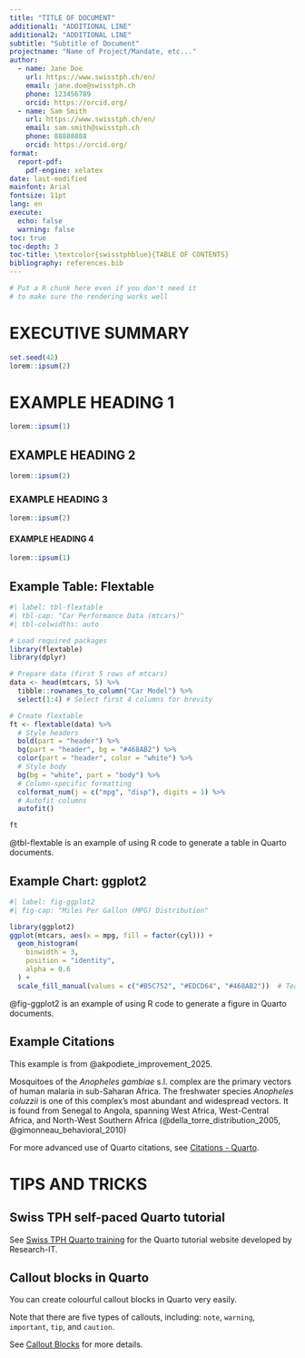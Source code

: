 ```yaml
---
title: "TITLE OF DOCUMENT"
additional1: "ADDITIONAL LINE"
additional2: "ADDITIONAL LINE"
subtitle: "Subtitle of Document"
projectname: "Name of Project/Mandate, etc..."
author:
  - name: Jane Doe
    url: https://www.swisstph.ch/en/
    email: jane.doe@swisstph.ch
    phone: 123456789
    orcid: https://orcid.org/
  - name: Sam Smith
    url: https://www.swisstph.ch/en/
    email: sam.smith@swisstph.ch
    phone: 88888888
    orcid: https://orcid.org/
format:
  report-pdf:
    pdf-engine: xelatex
date: last-modified
mainfont: Arial
fontsize: 11pt
lang: en
execute: 
  echo: false
  warning: false
toc: true
toc-depth: 3
toc-title: \textcolor{swisstphblue}{TABLE OF CONTENTS}
bibliography: references.bib
---
```


```r
# Put a R chunk here even if you don't need it
# to make sure the rendering works well
```


<!-- COVER PAGE SEE "_extensions/report/before-body.tex" -->



<!-- MAIN PART -->

\newpage

# EXECUTIVE SUMMARY

```r
set.seed(42)
lorem::ipsum(2)
```

# EXAMPLE HEADING 1

```r
lorem::ipsum(1)
```

## EXAMPLE HEADING 2

```r
lorem::ipsum(2)
```

### EXAMPLE HEADING 3

```r
lorem::ipsum(2)
```

#### EXAMPLE HEADING 4

```r
lorem::ipsum(1)
```


## Example Table: Flextable

```r
#| label: tbl-flextable
#| tbl-cap: "Car Performance Data (mtcars)"
#| tbl-colwidths: auto

# Load required packages
library(flextable)
library(dplyr)

# Prepare data (first 5 rows of mtcars)
data <- head(mtcars, 5) %>% 
  tibble::rownames_to_column("Car Model") %>% 
  select(1:4) # Select first 4 columns for brevity

# Create flextable
ft <- flextable(data) %>%
  # Style headers
  bold(part = "header") %>% 
  bg(part = "header", bg = "#468AB2") %>% 
  color(part = "header", color = "white") %>% 
  # Style body
  bg(bg = "white", part = "body") %>% 
  # Column-specific formatting
  colformat_num(j = c("mpg", "disp"), digits = 1) %>% 
  # Autofit columns
  autofit()

ft
```


@tbl-flextable is an example of using R code to generate a table in Quarto documents.


## Example Chart: ggplot2

```r
#| label: fig-ggplot2
#| fig-cap: "Miles Per Gallon (MPG) Distribution"

library(ggplot2)
ggplot(mtcars, aes(x = mpg, fill = factor(cyl))) +
  geom_histogram(
    binwidth = 3, 
    position = "identity", 
    alpha = 0.6
  ) +
  scale_fill_manual(values = c("#B5C752", "#EDCD64", "#468AB2"))  # Teal, blue, purple
```

@fig-ggplot2 is an example of using R code to generate a figure in Quarto documents.

## Example Citations

This example is from @akpodiete_improvement_2025.

Mosquitoes of the *Anopheles gambiae* s.l. complex are the primary vectors of human malaria in sub-Saharan Africa. The freshwater species *Anopheles coluzzii* is one of this complex’s most abundant and widespread vectors. It is found from Senegal to Angola, spanning West Africa, West-Central Africa, and North-West Southern Africa (@della_torre_distribution_2005, @gimonneau_behavioral_2010)

For more advanced use of Quarto citations, see [Citations - Quarto](https://quarto.org/docs/authoring/citations.html).

# TIPS AND TRICKS

## Swiss TPH self-paced Quarto tutorial

See [Swiss TPH Quarto training](https://research-it-swiss-tph.github.io/quarto_training/) for the Quarto tutorial website developed by Research-IT.

## Callout blocks in Quarto

You can create colourful callout blocks in Quarto very easily.

::: {.callout-note}
Note that there are five types of callouts, including:
`note`, `warning`, `important`, `tip`, and `caution`.
:::

See [Callout Blocks](https://quarto.org/docs/authoring/callouts.html) for more details.

\begin{tcolorbox}[colback=white,colframe=limegreen]

Or you can create more flexible callout blocks with LaTeX. Just like this one with Swiss TPH lime green.

\end{tcolorbox}

\vspace{2cm}

\begin{large}
\textcolor{swisstphblue}{\textbf{References}}
\end{large}

::: {#refs}
:::
